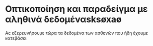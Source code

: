 # Οπτικοποίηση και παραδείγμα με αληθινά δεδομέναsksøxaø

Aς εξερευνήσουμε τώρα τα δεδομένα των ασθενών που ήδη έχουμε κατεβάσει